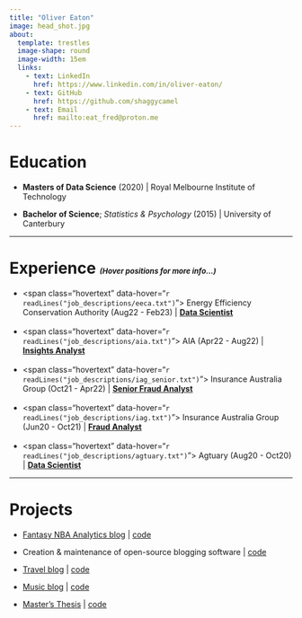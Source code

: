```yaml
---
title: "Oliver Eaton"
image: head_shot.jpg
about: 
  template: trestles
  image-shape: round
  image-width: 15em
  links:
    - text: LinkedIn
      href: https://www.linkedin.com/in/oliver-eaton/
    - text: GitHub
      href: https://github.com/shaggycamel
    - text: Email
      href: mailto:eat_fred@proton.me
---
```


# Education

-   **Masters of Data Science** (2020) \| Royal Melbourne Institute of Technology

-   **Bachelor of Science**; *Statistics & Psychology* (2015) \| University of Canterbury

------------------------------------------------------------------------

# Experience <i><span style="font-size:small;">(Hover positions for more info...)</span></i>

-   <span class="hovertext" data-hover="`r readLines("job_descriptions/eeca.txt")`"> Energy Efficiency Conservation Authority (Aug22 - Feb23) \| <u>**Data Scientist**</u> </span>
<br><br>
-   <span class="hovertext" data-hover="`r readLines("job_descriptions/aia.txt")`"> AIA (Apr22 - Aug22) \| <u>**Insights Analyst**</u> </span>
<br><br>
-   <span class="hovertext" data-hover="`r readLines("job_descriptions/iag_senior.txt")`"> Insurance Australia Group (Oct21 - Apr22) \| <u>**Senior Fraud Analyst**</u></span>
<br><br>
-   <span class="hovertext" data-hover="`r readLines("job_descriptions/iag.txt")`"> Insurance Australia Group (Jun20 - Oct21) \| <u>**Fraud Analyst**</u> </span>
<br><br>
-   <span class="hovertext" data-hover="`r readLines("job_descriptions/agtuary.txt")`"> Agtuary (Aug20 - Oct20) \| <u>**Data Scientist**</u> </span>

------------------------------------------------------------------------

# Projects

-   [Fantasy NBA Analytics blog](https://shaggycamel.quarto.pub/fantasy-2023/) \| [code](https://github.com/shaggycamel/fantasy_basketball)

-   Creation & maintenance of open-source blogging software \| [code](https://github.com/shaggycamel/blogme)

-   [Travel blog](https://shaggycamel-travelblog.netlify.app/) \| [code](https://github.com/shaggycamel/travel_blog)

-   [Music blog](https://shaggycamel.quarto.pub/freds_music_blog/) \| [code](https://github.com/shaggycamel/music_blog)

-   [Master's Thesis](https://drive.google.com/file/d/1a28B6vzlVzTqRGa1yIGfOYc2CE5ecGZE/view?usp=sharing) \| [code](https://github.com/shaggycamel/agtuary-prediction-model)
